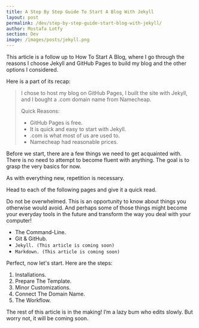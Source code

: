 ```yaml
---
title: A Step By Step Guide To Start A Blog With Jekyll
layout: post
permalink: /dev/step-by-step-guide-start-blog-with-jekyll/
author: Mostafa Lotfy
section: Dev
image: /images/posts/jekyll.png
---
```


This article is a follow up to <CustomLink href="/dev/how-to-start-a-blog/">How To Start A Blog</CustomLink>, where I go through the reasons I choose <CustomLink href="https://jekyllrb.com/">Jekyll</CustomLink> and <CustomLink href="https://pages.github.com/">GitHub Pages</CustomLink> to build my blog and the other options I considered.

Here is a part of its recap:

>I chose to host my blog on GitHub Pages, I built the site with Jekyll, and I bought a .com domain name from Namecheap.
>
>
> Quick Reasons:
>    - GitHub Pages is free.
>    - It is quick and easy to start with Jekyll.
>    - .com is what most of us are used to.
>    - Namecheap had reasonable prices.


Before we start, there are a few things we need to get acquainted with. There is no need to attempt to become fluent with anything. The goal is to grasp the very basics for now.

As with everything new, repetition is necessary.

Head to each of the following pages and give it a quick read.

Do not be overwhelmed. This is an opportunity to know about things you otherwise would avoid. And perhaps some of those things might become your everyday tools in the future and transform the way you deal with your computer!

- <CustomLink href="/dev/command-line-very-beginner/">The Command-Line.</CustomLink>
- <CustomLink href="/dev/git-github-tutorial-very-beginner/">Git & GitHub.</CustomLink>
- `Jekyll. (This article is coming soon)`
- `Markdown. (This article is coming soon)`

Perfect, now let's start. Here are the steps:
1. Installations.
2. Prepare The Template.
3. Minor Customizations.
4. Connect The Domain Name.
5. The Workflow.


The rest of this article is in the making! I’m a lazy bum who edits slowly. But worry not, it will be coming soon.